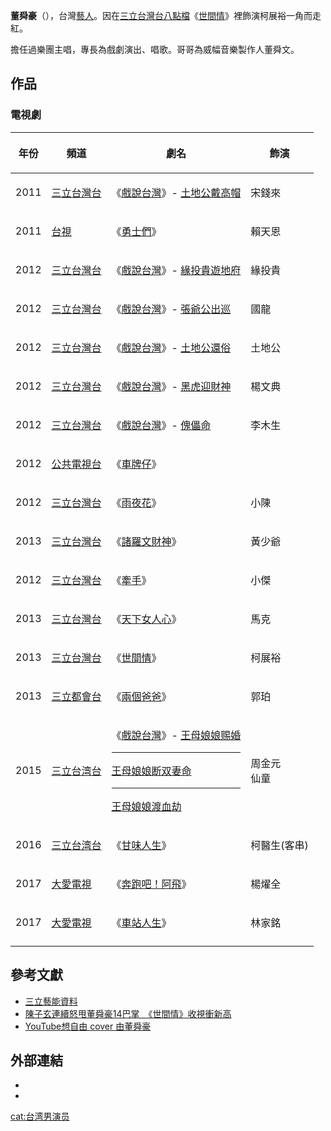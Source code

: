 {{blpsources|time=2014-06-06T02:43:16+00:00}}
{{nofootnotes|time=2014-06-06T02:43:16+00:00}}
{{藝人
| 姓名     = 董舜豪
| 類型     = 男藝人
| 國籍     = {{ROC}} {{USA}}
| 出生日期 = {{birth date and age|1985|4|2}}
| 出生地點 = {{TWN}}
| 職業     = [[演員|演員]]
| 語言     = [[國語|國語]]、[[台語|台語]]、[[英語|英語]]、[[日語|日語]]
| 出道作   = [[土地公戴高帽|土地公戴高帽]]
| 代表作品= [[世間情|世間情]]
| 活跃年代=2011年至今
}}
'''董舜豪'''（{{bd|1985年|4月2日}}），台灣[[藝人|藝人]]。因在[[三立台灣台|三立台灣台]][[八點檔|八點檔]]《[[世間情|世間情]]》裡飾演柯展裕一角而走紅。

擔任過樂團主唱，專長為戲劇演出、唱歌。哥哥為威幅音樂製作人董舜文。

== 作品 ==

===電視劇===
{| class="wikitable"
|-
! 年份 !! 頻道 !! 劇名 !! 飾演  
|-
| 2011 ||[[三立台灣台|三立台灣台]]||《[[戲說台灣|戲說台灣]]》- [[土地公戴高帽|土地公戴高帽]]||宋錢來
|-
|2011 ||[[台視|台視]]||《[[勇士們_(電視劇)|勇士們]]》||賴天恩 
|-
|2012 ||[[三立台灣台|三立台灣台]]||《[[戲說台灣|戲說台灣]]》- [[緣投貴遊地府|緣投貴遊地府]]|| 緣投貴
|-
|2012 ||[[三立台灣台|三立台灣台]]||《[[戲說台灣|戲說台灣]]》- [[張爺公出巡|張爺公出巡]]|| 國龍
|-
|2012 ||[[三立台灣台|三立台灣台]]||《[[戲說台灣|戲說台灣]]》- [[土地公還俗|土地公還俗]]|| 土地公
|-
|2012 ||[[三立台灣台|三立台灣台]]||《[[戲說台灣|戲說台灣]]》- [[黑虎迎財神|黑虎迎財神]] || 楊文典
|-
|2012 ||[[三立台灣台|三立台灣台]]||《[[戲說台灣|戲說台灣]]》- [[傀儡命|傀儡命]] || 李木生
|-
|2012||[[公共電視台|公共電視台]]||《[[車牌仔|車牌仔]]》|| 
|-
|2012||[[三立台灣台|三立台灣台]]||《[[雨夜花_(电视剧)|雨夜花]]》|| 小陳
|-
|2013||[[三立台灣台|三立台灣台]]||《[[諸羅文財神|諸羅文財神]]》|| 黃少爺
|-
|2012||[[三立台灣台|三立台灣台]]||《[[牵手_(2011年电视剧)|牽手]]》|| 小傑
|-
|2013||[[三立台灣台|三立台灣台]]||《[[天下女人心|天下女人心]]》|| 馬克
|-
|2013||[[三立台灣台|三立台灣台]]||《[[世間情|世間情]]》|| 柯展裕
|-
|2013||[[三立都會台|三立都會台]]||《[[兩個爸爸|兩個爸爸]]》||郭珀
|-
|2015||[[三立台湾台|三立台湾台]]||《[[戲說台灣|戲說台灣]]》- [[王母娘娘赐婚|王母娘娘赐婚]]<hr>[[王母娘娘断双妻命|王母娘娘断双妻命]]<hr>[[王母娘娘渡血劫|王母娘娘渡血劫]]||周金元<br>仙童
|-
|2016||[[三立台湾台|三立台湾台]]||《[[甘味人生|甘味人生]]》||柯醫生(客串)
|-
|2017||[[大愛電視|大愛電視]]||《[[奔跑吧！阿飛|奔跑吧！阿飛]]》||楊燿全
|-
|2017||[[大愛電視|大愛電視]]||《[[車站人生|車站人生]]》||林家銘
|-
|}

== 參考文獻 ==
*[http://blog.iset.com.tw/ST/?p=512 三立藝能資料] {{Wayback|url=http://blog.iset.com.tw/ST/?p=512 |date=20140605051811 }}
*[http://www.setnews.net/E/News.aspx?PageGroupID=8&NewsID=21238 陳子玄連續怒甩董舜豪14巴掌　《世間情》收視衝新高]
*[http://www.youtube.com/watch?v=xCiIazBRJxw YouTube想自由 cover 由董舜豪] {{Wayback|url=http://www.youtube.com/watch?v=xCiIazBRJxw |date=20161016070050 }}

==外部連結==
*{{Facebook|董舜豪-244141868968302|董舜豪}}
*{{YouTube|channel=UCYOHj-6UVrKM_Qd1bwDH91Q|董舜豪|link=no}}

[[cat:台湾男演员|cat:台湾男演员]]